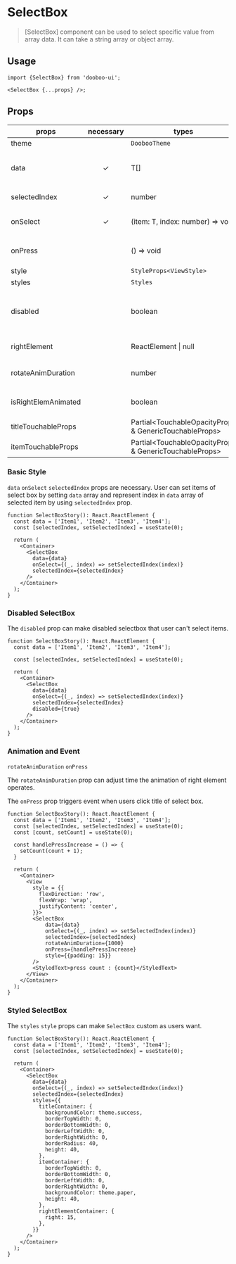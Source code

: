 

<Meta title="Components/SelectBox" />

# SelectBox

> [SelectBox] component can be used to select specific value from array data. It can take a string array or object array.

## Usage

```tsx
import {SelectBox} from 'dooboo-ui';

<SelectBox {...props} />;
```

## Props

| props               | necessary | types                                                  |               default               | description                                             |
| ------------------- | :-------: | ------------------------------------------------------ | :---------------------------------: | ------------------------------------------------------- |
| theme               |           | `DoobooTheme`                                          |                                     |                                                         |
| data                |     ✓     | T[]                                                    |                                     | The data type can be used to intenal generic type       |
| selectedIndex       |     ✓     | number                                                 |                 `0`                 | Initial selectedIndex                                   |
| onSelect            |     ✓     | (item: T, index: number) => void                       |                                     | Triggered when you select item                          |
| onPress             |           | () => void                                             |                                     | Triggered when you press title                          |
| style               |           | `StyleProps<ViewStyle>`                                |                                     |                                                         |
| styles              |           | `Styles`                                               |             `undefined`             |                                                         |
| disabled            |           | boolean                                                |               `false`               | Touch event cannot be triggered when this props is true |
| rightElement        |           | ReactElement \| null                                   | `<Icon name="chevron-down-light"/>` |                                                         |
| rotateAnimDuration  |           | number                                                 |                `200`                | Duration time for Rotating Animation                    |
| isRightElemAnimated |           | boolean                                                |               `true`                | Rotating Animation for right element                    |
| titleTouchableProps |           | Partial<TouchableOpacityProps & GenericTouchableProps> |        `{activeOpacity: 1} `        |                                                         |
| itemTouchableProps  |           | Partial<TouchableOpacityProps & GenericTouchableProps> |        `{activeOpacity: 1} `        |                                                         |

### Basic Style
`data` `onSelect` `selectedIndex` props are necessary.
User can set items of select box by setting `data` array and represent index in `data` array of selected item by using `selectedIndex` prop.

```tsx
function SelectBoxStory(): React.ReactElement {
  const data = ['Item1', 'Item2', 'Item3', 'Item4'];
  const [selectedIndex, setSelectedIndex] = useState(0);

  return (
    <Container>
      <SelectBox
        data={data}
        onSelect={(_, index) => setSelectedIndex(index)}
        selectedIndex={selectedIndex}
      />
    </Container>
  );
}
```
<Basic themeType="light"/>
<Basic themeType="dark"/>

### Disabled SelectBox
The `disabled` prop can make disabled selectbox that user can't select items.

```tsx
function SelectBoxStory(): React.ReactElement {
  const data = ['Item1', 'Item2', 'Item3', 'Item4'];

  const [selectedIndex, setSelectedIndex] = useState(0);

  return (
    <Container>
      <SelectBox
        data={data}
        onSelect={(_, index) => setSelectedIndex(index)}
        selectedIndex={selectedIndex}
        disabled={true}
      />
    </Container>
  );
}
```
<Disabled themeType="light"/>
<Disabled themeType="dark"/>


### Animation and Event
`rotateAnimDuration` `onPress`

The `rotateAnimDuration` prop can adjust time the animation of right element operates.

The `onPress` prop triggers event when users click title of select box.

```tsx
function SelectBoxStory(): React.ReactElement {
  const data = ['Item1', 'Item2', 'Item3', 'Item4'];
  const [selectedIndex, setSelectedIndex] = useState(0);
  const [count, setCount] = useState(0);

  const handlePressIncrease = () => {
    setCount(count + 1);
  }

  return (
    <Container>
      <View
        style = {{
          flexDirection: 'row',
          flexWrap: 'wrap',
          justifyContent: 'center',
        }}>
        <SelectBox
            data={data}
            onSelect={(_, index) => setSelectedIndex(index)}
            selectedIndex={selectedIndex}
            rotateAnimDuration={1000}
            onPress={handlePressIncrease}
            style={{padding: 15}}
        />
        <StyledText>press count : {count}</StyledText>
      </View>
    </Container>
  );
}
```
<Animation/>

### Styled SelectBox
The `styles` `style` props can make `SelectBox` custom as users want.

```tsx
function SelectBoxStory(): React.ReactElement {
  const data = ['Item1', 'Item2', 'Item3', 'Item4'];
  const [selectedIndex, setSelectedIndex] = useState(0);

  return (
    <Container>
      <SelectBox
        data={data}
        onSelect={(_, index) => setSelectedIndex(index)}
        selectedIndex={selectedIndex}
        styles={{
          titleContainer: {
            backgroundColor: theme.success,
            borderTopWidth: 0,
            borderBottomWidth: 0,
            borderLeftWidth: 0,
            borderRightWidth: 0,
            borderRadius: 40,
            height: 40,
          },
          itemContainer: {
            borderTopWidth: 0,
            borderBottomWidth: 0,
            borderLeftWidth: 0,
            borderRightWidth: 0,
            backgroundColor: theme.paper,
            height: 40,
          },
          rightElementContainer: {
            right: 15,
          },
        }}
      />
    </Container>
  );
}
```
<Styled themeType="light"/>
<Styled themeType="dark"/>